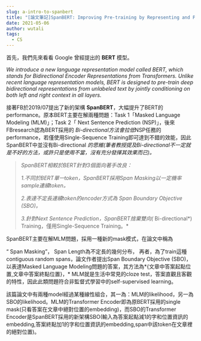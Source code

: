 ```yaml
---
slug: a-intro-to-spanbert
title: "[論文筆記]SpanBERT: Improving Pre-training by Representing and Predicting Spans"
date: 2021-05-06
author: wutali
tags:
  - CS
---
```

首先，我們先來看看 Google 曾經提出的 **BERT** 模型。

*We introduce a new language representation model called BERT, which stands for Bidirectional Encoder Representations from Transformers. Unlike recent language representation models, BERT is designed to pre-train deep bidirectional representations from unlabeled text by jointly conditioning on both left and right context in all layers.*

接著FB於2019/07提出了新的架構 **SpanBERT**，大幅提升了BERT的 performance。原本BERT主要在解兩種問題：Task 1「Masked Language Modeling (MLM)」；Task 2「 Next Sentence Prediction (NSP)」，後來FBresearch認為BERT採用的 *Bi-directional方法會拉低*NSP任務的performance，若僅使用Single-Sequence Training即可達到不錯的效能，因此SpanBERT中並沒有Bi-directional *的思維(筆者教授提及Bi-directional不一定就是不好的方法，或許只是使用不當，沒有充分發揮其效果而已)。*

> *SpanBERT相較於BERT針對3個面向著手改良：*
>
> *1.不同於BERT單一token，SpanBERT採用Span Masking以一定機率sample連續token。*
>
> *2.表達不定長連續token的encoder方式為 Span Boundary Objective (SBO)。*
>
> *3.針對Next Sentence Prediction，SpanBERT捨棄雙向(* Bi-directional*) Training，僅用Single-Sequence Training。*

SpanBERT主要在解MLM問題，採用一種新的mask模式，在論文中稱為

“ Span Masking”， Span Length為不定長的幾何分布， 再者，為了train這種 contiguous random spans，論文作者提出Span Boundary Objective (SBO)，以表達Masked Language Modeling問題的答案，其方法為*{文章中答案起點位置,文章中答案終點位置}，* MLM就是生活中常見的cloze test，答案直觀且客觀的特性，因此此類問題符合非監督式學習中的self-supervised learning。

該篇論文中有兩種model經過某種線性組合，其一為：MLM的likelihood，另一為SBO的likelihood。MLM的Transformer Encoder即為原BERT採用的single mask(只看答案在文章中絕對位置的embedding)，而SBO的Transformer Encoder是SpanBERT採用的新架構SBO(輸入為答案起點減1的字和位置資訊的embedding,答案終點加1的字和位置資訊的embedding,span中該token在文章裡的絕對位置)。